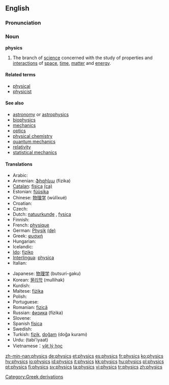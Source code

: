 ==English==

===Pronunciation===
{{IPA|/ˈfɪz.ɪks/}}

===Noun===
'''physics'''

# The branch of [[science]] concerned with the study of properties and [[interaction]]s of [[space]], [[time]], [[matter]] and [[energy]].

====Related terms====
*[[physical]]
*[[physicist]]

====See also====
*[[astronomy]] or [[astrophysics]]
*[[biophysics]]
*[[mechanics]]
*[[optics]]
*[[physical chemistry]]
*[[quantum mechanics]]
*[[relativity]]
*[[statistical mechanics]]

====Translations====
{{Top}}
* Arabic: {{Arab|[[فيزياء ]]}} {{IPAchar|(fīziya’)}}
* Armenian: [[ֆիզիկա]] (fizika)
* [[Catalan]]: [[física]] {{f}} [[:ca:física|(ca)]] 
* Estonian: [[füüsika]]
* Chinese: [[物理学]] (wùlĭxué)
* Croatian: {{t-|hr|fizika|f}}
* Czech: {{t+|cs|fyzika|f}}
* Dutch: [[natuurkunde]] {{f}}, [[fysica]] {{f}}
* Finnish: {{t+|fi|fysiikka}}
* French: [[:fr:physique|physique]] {{f}}
* German: [[Physik]] {{f}} [[:de:Physik|(de)]] 
* Greek: [[:el:φυσική|φυσική]] {{f}}
* Hungarian: {{t+|hu|fizika}}
* Icelandic: {{t+|is|eðlisfræði|f}}
* [[Ido]]: [[fiziko]]
* [[Interlingua]]: [[physica]] {{f}}
* Italian: {{t+|it|fisica|f}}
{{mid}}
* Japanese: [[物理学]] (butsuri-gaku)
* Korean: [[물리학]] (mullihak)
* Kurdish: {{KUchar|[[فیزیا]]}}
* Maltese: [[fiżika]] {{f}}
* Polish: {{t+|pl|fizyka|f}}
* Portuguese: {{t+|pt|física|f}}
* Romanian: [[fizică]] {{f}}
* Russian: [[физика]] (fízika) {{f}}
* Slovene: {{t+|sl|fizika|f}}
* Spanish [[física]] {{f}}
* Swedish: {{t+|sv|fysik|c}}
* Turkish: [[fizik]], [[doğam]] (doğa kuramı)
* Urdu: {{ur-Arab|[[طبیعیات]]}} (tabi'iyaat) {{f}}
* Vietnamese：[[vật lý học]]
{{Bottom}}

[[Category:Greek derivations]]

[[zh-min-nan:physics]]
[[de:physics]]
[[et:physics]]
[[es:physics]]
[[fr:physics]]
[[ko:physics]]
[[hy:physics]]
[[io:physics]]
[[id:physics]]
[[it:physics]]
[[kk:physics]]
[[hu:physics]]
[[pl:physics]]
[[pt:physics]]
[[fi:physics]]
[[sv:physics]]
[[ta:physics]]
[[vi:physics]]
[[tr:physics]]
[[zh:physics]]